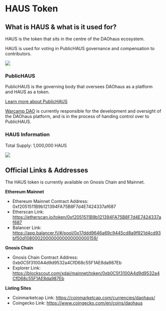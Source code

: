 # HAUS Token

## What is HAUS & what is it used for?

HAUS is the token that sits in the centre of the DAOhaus ecosystem.

HAUS is used for voting in PublicHAUS governance and compensation to contributors.

![](https://daohaus.club/assets/images/haus__icon-6118bcab86e48444aea4e77a2acef0af.png)

### PublicHAUS

PublicHAUS is the governing body that oversees DAOhaus as a platform and HAUS as a token.

[Learn more about PublicHAUS](https://publichaus.club/)

[Warcamp DAO](https://app.daohaus.club/dao/0x64/0xef3d8c4fbb1860fceab16595db7e650cd5ad51c1) is currently responsible for the development and oversight of the DAOhaus platform, and is in the process of handing control over to PublicHAUS.

### HAUS Information

Total Supply: 1,000,000 HAUS

![](https://miro.medium.com/max/700/1*yXGqzJskZmrWWM46ewtx1Q.png)

## Official Links & Addresses

The HAUS token is currently available on Gnosis Chain and Mainnet.

**Ethereum Mainnet**

- Ethereum Mainnet Contract Address: 0xf2051511B9b121394FA75B8F7d4E7424337af687
- Etherscan Link: https://etherscan.io/token/0xf2051511B9b121394FA75B8F7d4E7424337af687
- Balancer Link: https://app.balancer.fi/#/pool/0x17ddd9646a69c9445cd8a9f921d4cd93bf50d108000200000000000000000159/

**Gnosis Chain**

- Gnosis Chain Contract Address: 0xb0C5f3100A4d9d9532a4CfD68c55F1AE8da987Eb
- Explorer Link: https://blockscout.com/xdai/mainnet/token/0xb0C5f3100A4d9d9532a4CfD68c55F1AE8da987Eb

**Listing Sites**

- Coinmarketcap Link: https://coinmarketcap.com/currencies/daohaus/
- Coingecko Link: https://www.coingecko.com/en/coins/daohaus
